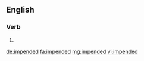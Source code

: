 ==English==

===Verb===
{{head|en}}

# {{en-past of|impend}}

[[de:impended]]
[[fa:impended]]
[[mg:impended]]
[[vi:impended]]